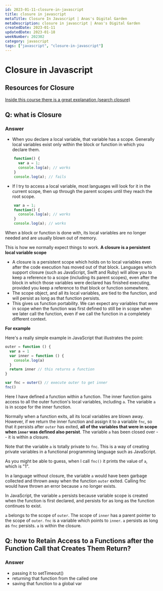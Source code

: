 ```yaml
---
id: 2023-01-11-closure-in-javascript
title: closure in javascript
metaTitle: Closure In Javascript | Anas's Digital Garden
metaDescription: closure in javascript | Anas's Digital Garden
createdDate: 2023-01-11
updatedDate: 2023-01-18
weekNumber: 202302
category: javascript
tags: ["javascript", "closure-in-javascript"]
---
```


# Closure in Javascript

## Resources for Closure

[Inside this course there is a great explanation (search closure)](https://www.youtube.com/playlist?list=PLAwxTw4SYaPmRCRPu9EjK-fWSccPwTOnc)

## Q: what is Closure

### Answer

- When you declare a local variable, that variable has a scope. Generally local variables exist only within the block or function in which you declare them.

```javascript
    function() {
      var a = 1;
      console.log(a); // works
    }
    console.log(a); // fails
```

- If I try to access a local variable, most languages will look for it in the current scope, then up through the parent scopes until they reach the root scope.

```javascript
    var a = 1;
    function() {
      console.log(a); // works
    }
    console.log(a); // works
```

When a block or function is done with, its local variables are no longer needed and are usually blown out of memory.

This is how we normally expect things to work. **A closure is a persistent local variable scope**

- A closure is a persistent scope which holds on to local variables even after the code execution has moved out of that block. Languages which support closure (such as JavaScript, Swift and Ruby) will allow you to keep a reference to a scope (including its parent scopes), even after the block in which those variables were declared has finished executing, provided you keep a reference to that block or function somewhere.
- The scope object, and all its local variables, are tied to the function, and will persist as long as that function persists.
- This gives us function portability. We can expect any variables that were in scope when the function was first defined to still be in scope when we later call the function, even if we call the function in a completely different context.

**For example**

Here's a really simple example in JavaScript that illustrates the point:

```javascript
outer = function () {
  var a = 1
  var inner = function () {
    console.log(a)
  }
  return inner // this returns a function
}

var fnc = outer() // execute outer to get inner
fnc()
```

Here I have defined a function within a function. The inner function gains access to all the outer function's local variables, including `a`. The variable `a` is in scope for the inner function.

Normally when a function exits, all its local variables are blown away. However, if we return the inner function and assign it to a variable `fnc`, so that it persists after `outer` has exited, **all of the variables that were in scope when `inner` was defined also persist**. The variable `a` has been closed over -- it is within a closure.

Note that the variable `a` is totally private to `fnc`. This is a way of creating private variables in a functional programming language such as JavaScript.

As you might be able to guess, when I call `fnc()` it prints the value of `a`, which is "1".

In a language without closure, the variable `a` would have been garbage collected and thrown away when the function `outer` exited. Calling fnc would have thrown an error because `a` no longer exists.

In JavaScript, the variable `a` persists because variable scope is created when the function is first declared, and persists for as long as the function continues to exist.

`a` belongs to the scope of `outer`. The scope of `inner` has a parent pointer to the scope of `outer`. `fnc` is a variable which points to `inner`. `a` persists as long as `fnc` persists. `a` is within the closure.

## Q: how to Retain Access to a Functions after the Function Call that Creates Them Return?

### Answer

- passing it to setTimeout()
- returning that function from the called one
- saving that function to a global var
